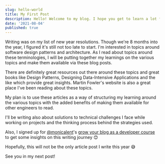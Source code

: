 ```yaml
---
slug: hello-world
title: My First Post
description: Hello! Welcome to my blog. I hope you get to learn a lot from my written out thoughts
date: '2021-08-04'
published: true
---
```


Writing was on my list of new year resolutions. Though we're 8 months into the year, I figured it's still not too late to start.
I'm interested in topics around software design patterns and architecture. As I read about topics around these terminologies,
I will be putting together my learnings on the various topics and make them available via these blog posts.

There are definitely great resources out there around these topics and great books like Design Patterns, Designing Data-Intensive Applications
and the like which provide great insights. Martin Fowler's website is also a great place I've been reading about these topics.

My plan is to use these articles as a way of structuring my learning around the various topics with the added benefits
of making them available for other engineers to read.

I'll be writing also about solutions to technical challenges I face while working on projects and the thinking process behind the strategies used.

Also, I signed up for [@monicalent](https://twitter.com/monicalent)'s [grow your blog as a developer course](https://bloggingfordevs.com/) to get some insights on this writing journey 😊

Hopefully, this will not be the only article post I write this year 😅

See you in my next post!
